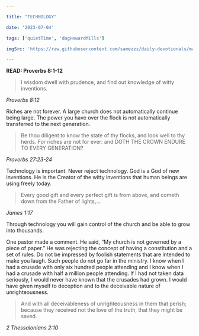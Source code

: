 ```yaml
---

title: "TECHNOLOGY"

date: '2023-07-04'

tags: ['quietTime', 'dagHewardMills']

imgSrc: 'https://raw.githubusercontent.com/samezzz/daily-devotionals/main/images/evangelist-dag.jpg'

---
```


**READ: Proverbs 8:1-12**

>I wisdom dwell with prudence, and find out knowledge of witty inventions. 

*Proverbs 8:12*

Riches are not forever. A large church does not automatically continue being large. The power you have over the flock is not automatically transferred to the next generation. 

>Be thou diligent to know the state of thy flocks, and look well to thy herds. For riches are not for ever: and DOTH THE CROWN ENDURE TO EVERY GENERATION? 

*Proverbs 27:23-24*

Technology is important. Never reject technology. God is a God of new inventions. He is the Creator of the witty inventions that human beings are using freely today. 

>Every good gift and every perfect gift is from above, and cometh down from the Father of lights,... 

*James 1:17*

Through technology you will gain control of the church and be able to grow into thousands. 

One pastor made a comment. He said, “My church is not governed by a piece of paper.” He was rejecting the concept of having a constitution and a set of rules. Do not be impressed by foolish statements that are intended to make you laugh. Such people do not go far in the ministry. I know when I had a crusade with only six hundred people attending and I know when I had a crusade with half a million people attending. If I had not taken data seriously, I would never have known that the crusades had grown. I would have given myself to deception and to the deceivable nature of unrighteousness. 

>And with all deceivableness of unrighteousness in them that perish; because they received not the love of the truth, that they might be saved. 

*2 Thessalonians 2:10*
